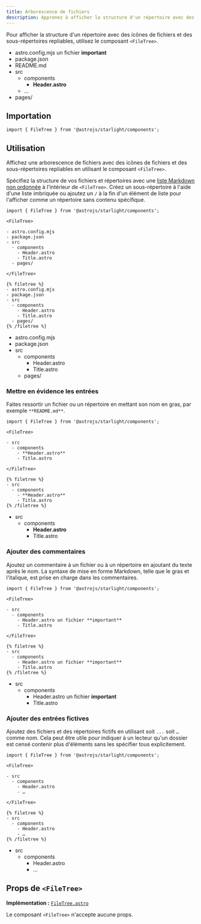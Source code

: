 ```yaml
---
title: Arborescence de fichiers
description: Apprenez à afficher la structure d'un répertoire avec des icônes de fichiers et des sous-répertoires repliables dans Starlight.
---
```



Pour afficher la structure d'un répertoire avec des icônes de fichiers et des sous-répertoires repliables, utilisez le composant `<FileTree>`.


<Preview>

<FileTree slot="preview">

- astro.config.mjs un fichier **important**
- package.json
- README.md
- src
  - components
    - **Header.astro**
  - …
- pages/

</FileTree>

</Preview>

## Importation

```tsx
import { FileTree } from '@astrojs/starlight/components';
```

## Utilisation

Affichez une arborescence de fichiers avec des icônes de fichiers et des sous-répertoires repliables en utilisant le composant `<FileTree>`.

Spécifiez la structure de vos fichiers et répertoires avec une [liste Markdown non ordonnée](https://www.markdownguide.org/basic-syntax/#unordered-lists) à l'intérieur de `<FileTree>`.
Créez un sous-répertoire à l'aide d'une liste imbriquée ou ajoutez un `/` à la fin d'un élément de liste pour l'afficher comme un répertoire sans contenu spécifique.

<Preview>

```mdx
import { FileTree } from '@astrojs/starlight/components';

<FileTree>

- astro.config.mjs
- package.json
- src
  - components
    - Header.astro
    - Title.astro
  - pages/

</FileTree>
```

<Fragment slot="markdoc">

```markdoc
{% filetree %}
- astro.config.mjs
- package.json
- src
  - components
    - Header.astro
    - Title.astro
  - pages/
{% /filetree %}
```

</Fragment>

<FileTree slot="preview">

- astro.config.mjs
- package.json
- src
  - components
    - Header.astro
    - Title.astro
  - pages/

</FileTree>

</Preview>

### Mettre en évidence les entrées

Faites ressortir un fichier ou un répertoire en mettant son nom en gras, par exemple `**README.md**`.

<Preview>

```mdx {7}
import { FileTree } from '@astrojs/starlight/components';

<FileTree>

- src
  - components
    - **Header.astro**
    - Title.astro

</FileTree>
```

<Fragment slot="markdoc">

```markdoc {4}
{% filetree %}
- src
  - components
    - **Header.astro**
    - Title.astro
{% /filetree %}
```

</Fragment>

<FileTree slot="preview">

- src
  - components
    - **Header.astro**
    - Title.astro

</FileTree>

</Preview>

### Ajouter des commentaires

Ajoutez un commentaire à un fichier ou à un répertoire en ajoutant du texte après le nom.
La syntaxe de mise en forme Markdown, telle que le gras et l'italique, est prise en charge dans les commentaires.

<Preview>

```mdx {7}
import { FileTree } from '@astrojs/starlight/components';

<FileTree>

- src
  - components
    - Header.astro un fichier **important**
    - Title.astro

</FileTree>
```

<Fragment slot="markdoc">

```markdoc {4}
{% filetree %}
- src
  - components
    - Header.astro un fichier **important**
    - Title.astro
{% /filetree %}
```

</Fragment>

<FileTree slot="preview">

- src
  - components
    - Header.astro un fichier **important**
    - Title.astro

</FileTree>

</Preview>

### Ajouter des entrées fictives

Ajoutez des fichiers et des répertoires fictifs en utilisant soit `...` soit `…` comme nom.
Cela peut être utile pour indiquer à un lecteur qu'un dossier est censé contenir plus d'éléments sans les spécifier tous explicitement.

<Preview>

```mdx {8}
import { FileTree } from '@astrojs/starlight/components';

<FileTree>

- src
  - components
    - Header.astro
    - …

</FileTree>
```

<Fragment slot="markdoc">

```markdoc {5}
{% filetree %}
- src
  - components
    - Header.astro
    - …
{% /filetree %}
```

</Fragment>

<FileTree slot="preview">

- src
  - components
    - Header.astro
    - …

</FileTree>

</Preview>

## Props de `<FileTree>`

**Implémentation :** [`FileTree.astro`](https://github.com/withastro/starlight/blob/main/packages/starlight/user-components/FileTree.astro)

Le composant `<FileTree>` n'accepte aucune props.
